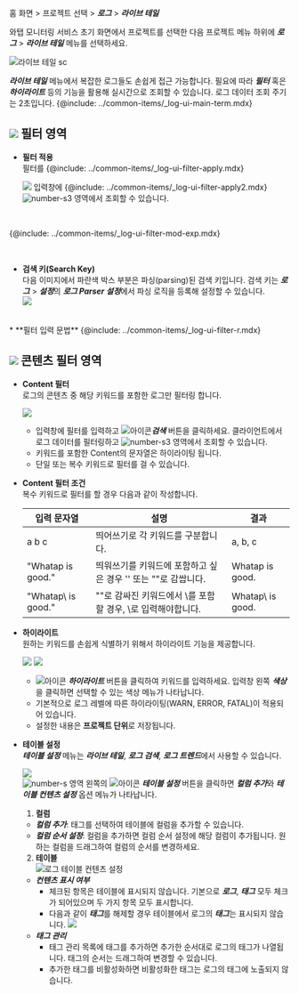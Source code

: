 홈 화면 > 프로젝트 선택 > ***로그*** > ***라이브 테일***

와탭 모니터링 서비스 초기 화면에서 프로젝트를 선택한 다음 프로젝트 메뉴 하위에 ***로그*** > ***라이브 테일*** 메뉴를 선택하세요.
 
![라이브 테일 sc](/img/log-live-tail.png)

***라이브 테일*** 메뉴에서 복잡한 로그들도 손쉽게 접근 가능합니다. 필요에 따라 ***필터*** 혹은 ***하이라이트*** 등의 기능을 활용해 실시간으로 조회할 수 있습니다. 로그 데이터 조회 주기는 2초입니다. {@include: ../common-items/_log-ui-main-term.mdx}

## ![](/img/number-01.png) 필터 영역

* **필터 적용**   
    필터를 {@include: ../common-items/_log-ui-filter-apply.mdx}
    
    ![](https://img.whatap.io/media/images/livetail_003_filter.png)
    입력창에 {@include: ../common-items/_log-ui-filter-apply2.mdx} ![number-s3](/img/number-03.png) 영역에서 조회할 수 있습니다.

<br/>

{@include: ../common-items/_log-ui-filter-mod-exp.mdx} 

<br/>

* **검색 키(Search Key)**  
    다음 이미지에서 파란색 박스 부분은 파싱(parsing)된 검색 키입니다. 검색 키는 ***로그*** > ***설정***의 ***로그 Parser 설정***에서 파싱 로직을 등록해 설정할 수 있습니다.  
    ![](https://img.whatap.io/media/images/livetail_007_parsed_key.png)
<br/>
* **필터 입력 문법**  
{@include: ../common-items/_log-ui-filter-r.mdx}  

## ![](/img/number-02.png) 콘텐츠 필터 영역

* **Content 필터**  
    로그의 콘텐츠 중 해당 키워드를 포함한 로그만 필터링 합니다. 

    ![](https://img.whatap.io/media/images/livetail_008_contents_filter.png)
    * 입력창에 필터를 입력하고 ![아이콘](/img/ic-search.svg)***검색*** 버튼을 클릭하세요. 클라이언트에서 로그 데이터를 필터링하고 ![number-s3](/img/number-03.png) 영역에서 조회할 수 있습니다. 
    * 키워드를 포함한 Content의 문자열은 하이라이팅 됩니다.
    * 단일 또는 복수 키워드로 필터를 걸 수 있습니다.

<!-- whatap is good~whatap is the best -->
* **Content 필터 조건**  
    복수 키워드로 필터를 할 경우 다음과 같이 작성합니다.

    |입력 문자열|설명|결과|
    |----|----|----|
    |a b c|띄어쓰기로 각 키워드를 구분합니다.|a, b, c|
    |"Whatap is good."|띄워쓰기를 키워드에 포함하고 싶은 경우 '' 또는 ""로 감쌉니다.|Whatap is good.|
    |"Whatap\\ is good."|""로 감싸진 키워드에서 \를 포함할 경우, \\로 입력해야합니다.|Whatap\ is good.|

* **하이라이트**  
    원하는 키워드를 손쉽게 식별하기 위해서 하이라이트 기능을 제공합니다.

    ![](https://img.whatap.io/media/images/livetail_011_contents_highlight.png)
    ![](https://img.whatap.io/media/images/livetail_012_contents_highlight_color.png)
    * ![아이콘](/img/ic-highlight.svg) ***하이라이트*** 버튼을 클릭하여 키워드를 입력하세요. 입력창 왼쪽 ***색상***을 클릭하면 선택할 수 있는 색상 메뉴가 나타납니다. 
    * 기본적으로 로그 레벨에 따른 하이라이팅(<span class='logwr'>WARN</span>, <span class='loger'>ERROR</span>, <span class='logft'>FATAL</span>)이 적용되어 있습니다.   
    * 설정한 내용은 **프로젝트 단위**로 저장됩니다.  

* **테이블 설정**  
    ***테이블 설정*** 메뉴는 ***라이브 테일***, ***로그 검색***, ***로그 트렌드***에서 사용할 수 있습니다. 
    
    ![](https://img.whatap.io/media/images/livetail_013_table_options.png)  
    ![number-s](/img/number-02.png) 영역 왼쪽의 ![아이콘](/img/ic-setting.svg) ***테이블 설정*** 버튼을 클릭하면 ***컬럼 추가***와 ***테이블 컨텐츠 설정*** 옵션 메뉴가 나타납니다. 

    1. **컬럼** 
    * ***컬럼 추가***: 태그를 선택하여 테이블에 컬럼을 추가할 수 있습니다.
    * ***컬럼 순서 설정***: 컬럼을 추가하면 컬럼 순서 설정에 해당 컬럼이 추가됩니다. 원하는 컬럼을 드래그하여 컬럼의 순서를 변경하세요.

    2. **테이블**  
    ![로그 테이블 컨텐츠 설정](/img/log-table-contents.png)
    * ***컨텐츠 표시 여부***
        * 체크된 항목은 테이블에 표시되지 않습니다. 기본으로 ***로그***, ***태그*** 모두 체크가 되어있으며 두 가지 항목 모두 표시합니다.
        * 다음과 같이 ***태그***를 해제할 경우 테이블에서 로그의 ***태그***는 표시되지 않습니다.
        ![](https://img.whatap.io/media/images/livetail_017_table_column_visible.png)
    * ***태그 관리***
        * 태그 관리 목록에 태그를 추가하면 추가한 순서대로 로그의 태그가 나열됩니다. 태그의 순서는 드래그하여 변경할 수 있습니다.
        * 추가한 태그를 비활성화하면 비활성화한 태그는 로그의 태그에 노출되지 않습니다.